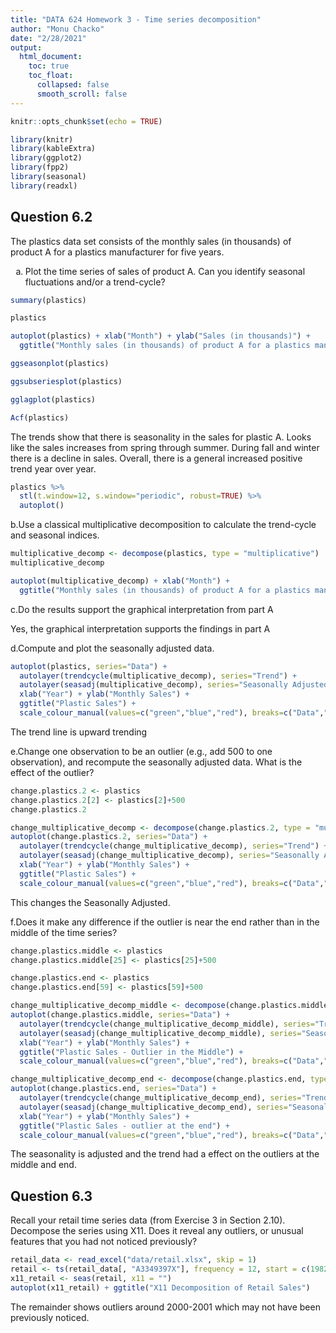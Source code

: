 ```yaml
---
title: "DATA 624 Homework 3 - Time series decomposition"
author: "Monu Chacko"
date: "2/28/2021"
output:
  html_document:
    toc: true
    toc_float:
      collapsed: false
      smooth_scroll: false
---
```


```r
knitr::opts_chunk$set(echo = TRUE)
```


```r
library(knitr)
library(kableExtra)
library(ggplot2)
library(fpp2)
library(seasonal)
library(readxl)
```

## Question 6.2

The plastics data set consists of the monthly sales (in thousands) of product A for a plastics manufacturer for five years.

a. Plot the time series of sales of product A. Can you identify seasonal fluctuations and/or a trend-cycle?

```r
summary(plastics)
```

```r
plastics
```

```r
autoplot(plastics) + xlab("Month") + ylab("Sales (in thousands)") +
  ggtitle("Monthly sales (in thousands) of product A for a plastics manufacturer for five years")
```


```r
ggseasonplot(plastics)
```


```r
ggsubseriesplot(plastics)
```


```r
gglagplot(plastics)
```


```r
Acf(plastics)
```


The trends show that there is seasonality in the sales for plastic A. Looks like the sales increases from spring through summer. During fall and winter there is a decline in sales. Overall, there is a general increased positive trend year over year.

```r
plastics %>%
  stl(t.window=12, s.window="periodic", robust=TRUE) %>%
  autoplot()
```

b.Use a classical multiplicative decomposition to calculate the trend-cycle and seasonal indices.

```r
multiplicative_decomp <- decompose(plastics, type = "multiplicative")
multiplicative_decomp
```

```r
autoplot(multiplicative_decomp) + xlab("Month") +
  ggtitle("Monthly sales (in thousands) of product A for a plastics manufacturer for five years")
```

c.Do the results support the graphical interpretation from part A

Yes, the graphical interpretation supports the findings in part A

d.Compute and plot the seasonally adjusted data.

```r
autoplot(plastics, series="Data") +
  autolayer(trendcycle(multiplicative_decomp), series="Trend") +
  autolayer(seasadj(multiplicative_decomp), series="Seasonally Adjusted") +
  xlab("Year") + ylab("Monthly Sales") +
  ggtitle("Plastic Sales") +
  scale_colour_manual(values=c("green","blue","red"), breaks=c("Data","Seasonally Adjusted","Trend"))
```

The trend line is upward trending

e.Change one observation to be an outlier (e.g., add 500 to one observation), and recompute the seasonally adjusted data. What is the effect of the outlier?

```r
change.plastics.2 <- plastics
change.plastics.2[2] <- plastics[2]+500
change.plastics.2
```


```r
change_multiplicative_decomp <- decompose(change.plastics.2, type = "multiplicative")
autoplot(change.plastics.2, series="Data") +
  autolayer(trendcycle(change_multiplicative_decomp), series="Trend") +
  autolayer(seasadj(change_multiplicative_decomp), series="Seasonally Adjusted") +
  xlab("Year") + ylab("Monthly Sales") +
  ggtitle("Plastic Sales") +
  scale_colour_manual(values=c("green","blue","red"), breaks=c("Data","Seasonally Adjusted","Trend"))
```

This changes the Seasonally Adjusted.

f.Does it make any difference if the outlier is near the end rather than in the middle of the time series?

```r
change.plastics.middle <- plastics
change.plastics.middle[25] <- plastics[25]+500

change.plastics.end <- plastics
change.plastics.end[59] <- plastics[59]+500

change_multiplicative_decomp_middle <- decompose(change.plastics.middle, type = "multiplicative")
autoplot(change.plastics.middle, series="Data") +
  autolayer(trendcycle(change_multiplicative_decomp_middle), series="Trend") +
  autolayer(seasadj(change_multiplicative_decomp_middle), series="Seasonally Adjusted") +
  xlab("Year") + ylab("Monthly Sales") +
  ggtitle("Plastic Sales - Outlier in the Middle") +
  scale_colour_manual(values=c("green","blue","red"), breaks=c("Data","Seasonally Adjusted","Trend"))
```


```r
change_multiplicative_decomp_end <- decompose(change.plastics.end, type = "multiplicative")
autoplot(change.plastics.end, series="Data") +
  autolayer(trendcycle(change_multiplicative_decomp_end), series="Trend") +
  autolayer(seasadj(change_multiplicative_decomp_end), series="Seasonally Adjusted") +
  xlab("Year") + ylab("Monthly Sales") +
  ggtitle("Plastic Sales - outlier at the end") +
  scale_colour_manual(values=c("green","blue","red"), breaks=c("Data","Seasonally Adjusted","Trend"))
```

The seasonality is  adjusted and the trend had a effect on the outliers at the middle and end.

## Question 6.3

Recall your retail time series data (from Exercise 3 in Section 2.10). Decompose the series using X11. Does it reveal any outliers, or unusual features that you had not noticed previously?

```r
retail_data <- read_excel("data/retail.xlsx", skip = 1)
retail <- ts(retail_data[, "A3349397X"], frequency = 12, start = c(1982, 4))
x11_retail <- seas(retail, x11 = "")
autoplot(x11_retail) + ggtitle("X11 Decomposition of Retail Sales")
```

The remainder shows outliers around 2000-2001 which may not have been previously noticed.

